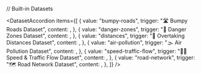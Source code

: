 
// Built-in Datasets

<DatasetAccordion
  items={[
    {
      value: "bumpy-roads",
      trigger: "🛣️ Bumpy Roads Dataset",
      content: <BumpyRoads />,
    },
    {
      value: "danger-zones",
      trigger: "🚨 Danger Zones Dataset",
      content: <DangerZones />,
    },
    {
      value: "distances",
      trigger: "📏 Overtaking Distances Dataset",
      content: <OvertakingDistance />,
    },
    {
      value: "air-pollution",
      trigger: "🌫️ Air Pollution Dataset",
      content: <AirPollution />,
    },
    {
      value: "speed-traffic-flow",
      trigger: "🚴‍♂️ Speed & Traffic Flow Dataset",
      content: <SpeedTrafficFlow />,
    },
    {
      value: "road-network",
      trigger: "🗺️ Road Network Dataset",
      content: <RoadNetwork />,
    },
  ]}
/>
